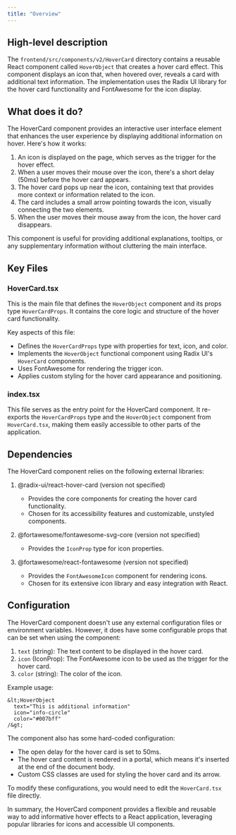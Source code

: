 ```yaml
---
title: "Overview"
---
```


## High-level description
The `frontend/src/components/v2/HoverCard` directory contains a reusable React component called `HoverObject` that creates a hover card effect. This component displays an icon that, when hovered over, reveals a card with additional text information. The implementation uses the Radix UI library for the hover card functionality and FontAwesome for the icon display.

## What does it do?
The HoverCard component provides an interactive user interface element that enhances the user experience by displaying additional information on hover. Here's how it works:

1. An icon is displayed on the page, which serves as the trigger for the hover effect.
2. When a user moves their mouse over the icon, there's a short delay (50ms) before the hover card appears.
3. The hover card pops up near the icon, containing text that provides more context or information related to the icon.
4. The card includes a small arrow pointing towards the icon, visually connecting the two elements.
5. When the user moves their mouse away from the icon, the hover card disappears.

This component is useful for providing additional explanations, tooltips, or any supplementary information without cluttering the main interface.

## Key Files

### HoverCard.tsx
This is the main file that defines the `HoverObject` component and its props type `HoverCardProps`. It contains the core logic and structure of the hover card functionality.

Key aspects of this file:
- Defines the `HoverCardProps` type with properties for text, icon, and color.
- Implements the `HoverObject` functional component using Radix UI's `HoverCard` components.
- Uses FontAwesome for rendering the trigger icon.
- Applies custom styling for the hover card appearance and positioning.

### index.tsx
This file serves as the entry point for the HoverCard component. It re-exports the `HoverCardProps` type and the `HoverObject` component from `HoverCard.tsx`, making them easily accessible to other parts of the application.

## Dependencies
The HoverCard component relies on the following external libraries:

1. @radix-ui/react-hover-card (version not specified)
   - Provides the core components for creating the hover card functionality.
   - Chosen for its accessibility features and customizable, unstyled components.

2. @fortawesome/fontawesome-svg-core (version not specified)
   - Provides the `IconProp` type for icon properties.

3. @fortawesome/react-fontawesome (version not specified)
   - Provides the `FontAwesomeIcon` component for rendering icons.
   - Chosen for its extensive icon library and easy integration with React.

## Configuration
The HoverCard component doesn't use any external configuration files or environment variables. However, it does have some configurable props that can be set when using the component:

1. `text` (string): The text content to be displayed in the hover card.
2. `icon` (IconProp): The FontAwesome icon to be used as the trigger for the hover card.
3. `color` (string): The color of the icon.

Example usage:

```tsx
&lt;HoverObject
  text="This is additional information"
  icon="info-circle"
  color="#007bff"
/&gt;
```

The component also has some hard-coded configuration:
- The open delay for the hover card is set to 50ms.
- The hover card content is rendered in a portal, which means it's inserted at the end of the document body.
- Custom CSS classes are used for styling the hover card and its arrow.

To modify these configurations, you would need to edit the `HoverCard.tsx` file directly.

In summary, the HoverCard component provides a flexible and reusable way to add informative hover effects to a React application, leveraging popular libraries for icons and accessible UI components.